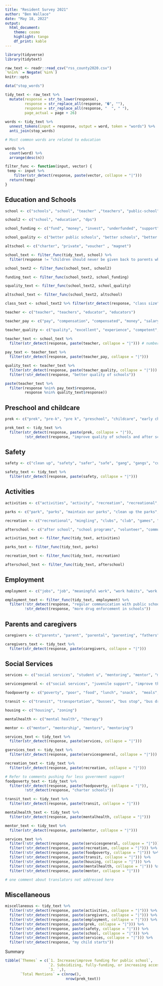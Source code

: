 ```yaml
---
title: "Resident Survey 2021"
author: "Ben Wallace"
date: "May 18, 2022"
output:
  html_document: 
    theme: cosmo
    highlight: tango
    df_print: kable
---
```


```r
library(tidyverse)
library(tidytext)
```

```r
raw_text <- readr::read_csv("rss_county2020.csv")
`%nin%` = Negate(`%in%`)
knitr::opts
```

```r
data("stop_words")

tidy_text <- raw_text %>%
  mutate(response = str_to_lower(response),
         response = str_replace_all(response, "�", ""),
         response = str_replace_all(response, "  ", " "),
         page_actual = page + 26) 
  
words <- tidy_text %>% 
  unnest_tokens(input = response, output = word, token = "words") %>% 
  anti_join(stop_words)

# Most common words are related to education

words %>% 
  count(word) %>% 
  arrange(desc(n))
```

```r
filter_func <- function(input, vector) {
 temp <- input %>% 
    filter(str_detect(response, paste(vector, collapse = "|")))
  return(temp)
}
```


## Education and Schools

```r
school <- c("schools", "school", "teacher" ,"teachers", "public-school", "education", "classes", "class", "crt", "educational", "educators", "student", "students", "dps", "homework help", "curriculum", "test scores", "GED", "no child left behind", "gifted children", "special needs")

school2 <- c("school", "education", "dps")

school_funding <- c("fund", "money", "invest", "underfunded", "support", "resources for schools", "budgets")

school_quality <- c("better public schools", "better schools", "better education", "quality", "improve", "good education", "public school employee")

altschool <- c("charter", "private", "voucher" , "magnet")

school_text <- filter_func(tidy_text, school) %>% 
  filter(response != "children should never be given back to parents who have drug/alcohol related problem and should have the potential to grow up in a healthy environment. foster parents should be required to attend parenting classes and children be required to have checkups to make sure they are healthy.")

school_text2 <- filter_func(school_text, school2)

funding_text <- filter_func(school_text2, school_funding)

squality_text <- filter_func(school_text2, school_quality)

altschool_text <- filter_func(school_text2, altschool)

class_text <- school_text2 %>% filter(str_detect(response, "class size"))
```

```r
teacher <- c("teacher", "teachers", "educator", "educators")

teacher_pay <- c("pay", "compensation", "compensated", "money", "salary", "salaries", "take care of", "paid", "raise")

teacher_quality <- c("quality", "excellent", "experience", "competent", "qualified", "no fail requirement", "better teachers", "non?performing educators", "desirable", "good teachers", "quality instructors", "teacher training", "stand out teachers", "teachers are very good", "high standards for schoolteachers", "god?fearing teachers")

teacher_text <- school_text %>% 
  filter(str_detect(response, paste(teacher, collapse = "|"))) # number of teacher-related responses
  
pay_text <- teacher_text %>% 
  filter(str_detect(response, paste(teacher_pay, collapse = "|")))

quality_text <- teacher_text %>% 
  filter(str_detect(response, paste(teacher_quality, collapse = "|"))) %>% 
  filter(!str_detect(response, "better quality of schools"))

paste(teacher_text %>% 
  filter(response %nin% pay_text$response,
         response %nin% quality_text$response))
```

## Preschool and childcare

```r
prek <- c("prek", "pre-k", "pre k", "preschool", "childcare", "early childhood", "childhood development", "pre?k", "daycare")

prek_text <- tidy_text %>% 
  filter(str_detect(response, paste(prek, collapse = "|")),
         !str_detect(response, "improve quality of schools and after school/summer camps and programs"))
```

## Safety

```r
safety <- c("clean up", "safety", "safer", "safe", "gang", "gangs", "curfew", "crime", "dangerous", "gun violence", "violence", "protection", "enforce existing codes", "enforce laws", "restorative justice", "police", "cops", "drugs", "marijuana", "bad cycle", "supervision", "juvenile support")

safety_text <- tidy_text %>% 
  filter(str_detect(response, paste(safety, collapse = "|")))
```

## Activities

```r
activities <- c("activities", "activity", "recreation", "recreational", "clubs", "club", "program", "programs", "children club", "park", "parks", "game", "games", "after school", "volunteer", "community involvement", "self-programs", "social events", "sport", "sports", "athletic", "rec center", "outdoors", "summer enrichment", "basketball", "teen related facilities", "play", "community engagement", "youth centers")

parks <- c("park", "parks", "maintain our parks", "clean up the parks", "playground", "outdoors track")

recreation <- c("recreational", "mingling", "clubs", "club", "games", "social events", "social program", "basketball", "athletic", "sport", "sports")

afterschool <- c("after school", "school programs", "volunteer", "community involvement", "self-programs", "free programs for teens", "programs to kids", "programs for all kids", "related programs", "programs for school aged children", "youth related programs", "tutoring programs", "programs to keep", "non?academic")

activities_text <- filter_func(tidy_text, activities)

parks_text <- filter_func(tidy_text, parks)

recreation_text <- filter_func(tidy_text, recreation)

afterschool_text <- filter_func(tidy_text, afterschool)
```

## Employment

```r
employment <- c("jobs", "job", "meaningful work", "work habits", "work study", "employment", "apprentice programs")

employment_text <- filter_func(tidy_text, employment) %>% 
  filter(!str_detect(response, "regular communication with public school employees"),
         !str_detect(response, "more drug enforcement in schools"))
```

## Parents and caregivers

```r
caregivers <- c("parents", "parent", "parental", "parenting", "fathers", "father", "mothers", "mother", "family", "support their families", "home environment", "strong male & female model of good character")

caregivers_text <- tidy_text %>% 
  filter(str_detect(response, paste(caregivers, collapse = "|")))
```

## Social Services

```r
services <- c("social services", "student u", "mentoring", "mentor", "mentors", "mentorship", "services", "housing", "clean up the parks", "maintain our parks", "computers and internet", "mental health", "therapy", "bus", "busses", "transit", "poverty", "drive-in", "facilities", "invest in every area", "financial support", "social workers", "food", "transportation", "zoning", "translators", "panhandlers", "juvenile support")

servicesgeneral <- c("social services", "juvenile support", "improve the facilities", "invest in every area", "services", "social workers", "promoting programs")

foodpoverty <- c("poverty", "poor", "food", "lunch", "snack",  "meals", "computers", "internet", "financial support")

transit <- c("transit", "transportation", "busses", "bus stop", "bus drivers")

housing <- c("housing", "zoning")

mentalhealth <- c("mental health", "therapy")

mentor <- c("mentor", "mentorship", "mentors", "mentoring")

services_text <- tidy_text %>% 
  filter(str_detect(response, paste(services, collapse = "|")))

gservices_text <- tidy_text %>% 
  filter(str_detect(response, paste(servicesgeneral, collapse = "|")))

recreation_text <- tidy_text %>% 
  filter(str_detect(response, paste(recreation, collapse = "|")))

# Refer to comments pushing for less government support
foodpoverty_text <- tidy_text %>% 
  filter(str_detect(response, paste(foodpoverty, collapse = "|")),
         !str_detect(response, "charter schools")) 

transit_text <- tidy_text %>% 
  filter(str_detect(response, paste(transit, collapse = "|")))

mentalhealth_text <- tidy_text %>% 
  filter(str_detect(response, paste(mentalhealth, collapse = "|")))

mentor_text <- tidy_text %>% 
  filter(str_detect(response, paste(mentor, collapse = "|")))

services_text %>% 
  filter(!str_detect(response, paste(servicesgeneral, collapse = "|"))) %>% 
  filter(!str_detect(response, paste(recreation, collapse = "|"))) %>% 
  filter(!str_detect(response, paste(foodpoverty, collapse = "|"))) %>% 
  filter(!str_detect(response, paste(transit, collapse = "|"))) %>% 
  filter(!str_detect(response, paste(housing, collapse = "|"))) %>% 
  filter(!str_detect(response, paste(mentalhealth, collapse = "|"))) %>% 
  filter(!str_detect(response, paste(mentor, collapse = "|")))

# one comment about translators not addressed here


```

## Miscellaneous

```r
miscellaneous <- tidy_text %>% 
  filter(!str_detect(response, paste(activities, collapse = "|"))) %>% 
  filter(!str_detect(response, paste(caregivers, collapse = "|"))) %>% 
  filter(!str_detect(response, paste(employment, collapse = "|"))) %>% 
  filter(!str_detect(response, paste(prek, collapse = "|"))) %>% 
  filter(!str_detect(response, paste(safety, collapse = "|"))) %>% 
  filter(!str_detect(response, paste(school, collapse = "|"))) %>% 
  filter(!str_detect(response, paste(services, collapse = "|"))) %>% 
  filter(!str_detect(response, "my child starts"))
```


Summary

```r
tibble(`Themes` = c(`1. Increase/improve funding for public school`,
                    `2. Subsidizing, fully-funding, or increasing access to pre-kindergarten and early education`,
                    `3. `,),
       `Total Mentions` = c(nrow(),
                            nrow(prek_text))
```

